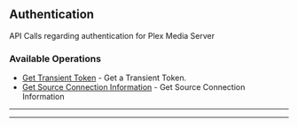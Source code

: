 
## Authentication
API Calls regarding authentication for Plex Media Server


### Available Operations

* [Get Transient Token](/go/authentication/get_transient_token) - Get a Transient Token.
* [Get Source Connection Information](/go/authentication/get_source_connection_information) - Get Source Connection Information

---
<GetTransientToken />

---
<GetSourceConnectionInformation />
